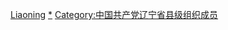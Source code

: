 [[Category:中國共產黨縣級組織領導人|Liaoning]]
[[Category:中國共產黨遼寧省地方組織領導人|*]]
[[Category:中国共产党辽宁省县级组织成员|Category:中国共产党辽宁省县级组织成员]]